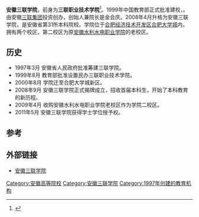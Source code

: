 {{refimprove|time=2011-10-08T06:22:46+00:00}}
{{Infobox university
|name              = 安徽三联学院
|EnglishName       = Anhui Sanlian University
|native_name       =
|image             =
|caption           =
|latin_name        =
|motto             = 厚德 博学 砺能 树人
|zhmotto           =
|established       = 1997年
|closed            =
|re-established    =
|anniversary       =
|type              = [[民办大学|民办大学]]
|religious         =
|endowment         =
|officer_in_charge =
|chairman_label    = [[董事长|董事长]]
|chairman          = [[余皖生|余皖生]]
|secretary         = [[李明阳|李明阳]]
|chancellor        =
|president         = [[金会庆|金会庆]]
|vice-president    = [[鲁先长|鲁先长]]、[[姜发根|姜发根]]、[[张世伟|张世伟]]、[[秦永元|秦永元]]、[[金哲|金哲]]、[[操晓峰|操晓峰]]、[[蔡文芬|蔡文芬]]、[[江秀丽|江秀丽]]
|superintendent    =
|provost           =
|vice_chancellor   =
|principal         =
|dean              =
|director          =
|head_label        = 
|head              = 
|faculty           = 
|staff             =
|students          = 17400余人
|undergrad         = 
|postgrad          =
|doctoral          =
|国防生            = 
|other             =
|address           = {{CHN}}[[安徽省|安徽省]][[合肥市|合肥市]]经济技术开发区合安路47号
|country           =
|state             =
|province          =
|city              =
|color             =
|campus            = 
|area              = 780余亩
|covered_area      = 31万多平方米
|former_names      =
|free_label        =
|free              =
|colors            =
|nickname          =
|mascot            =
|magazine          =
|athlete           =
|conference        =
|books             =
|legal_person      =
|affiliations      = [[安徽省教育厅|安徽省教育厅]]
|zip               = 
|telephone         =
|fax               =
|website           = https://www.slu.edu.cn
|logo              =
|footnotes         =
}}
'''安徽三联学院'''，前身为'''三联职业技术学院'''<ref>{{Cite web |url=http://www.gaokw.com/edu/anhui/144000.html |title=安徽三联学院是公办还是民办大学? |access-date=2018-01-06 |archive-date=2019-06-09 |archive-url=https://web.archive.org/web/20190609050556/http://www.gaokw.com/edu/anhui/144000.html |dead-url=no }}</ref>。1999年中国教育部正式批准建校，{{fact|是安徽省第一所全日制民办普通高等院校}}。由安徽[[三联集团|三联集团]]投资创办，创始人兼院长是金会庆。2008年4月升格为安徽三联学院，是安徽省第31所本科院校。学院位于[[合肥经济技术开发区|合肥经济技术开发区]][[合肥大学城|合肥大学城]]内，拥有两个校区，第二校区为原[[安徽水利水电职业学院|安徽水利水电职业学院]]的老校区。

== 历史 ==
*1997年3月  安徽省人民政府批准筹建三联学院。
*1999年8月  教育部批准设置民办三联职业技术学院。
*2000年8月  学院迁至合肥大学城新区。
*2008年9月  安徽三联学院正式揭牌成立，招收首届本科生，开始了本科教育的新历程。
*2009年4月  收购安徽水利水电职业学院老校区作为学院二校区。
*2011年5月  安徽三联学院获得学士学位授予权。

== 参考 ==
{{reflist}}

== 外部链接 ==
*[http://www.sanlian.net.cn/ 安徽三联学院] {{Wayback|url=http://www.sanlian.net.cn/ |date=20210228003335 }}

{{安徽高等院校}}
{{民办大学}}
{{安徽民辦高等院校}}
[[Category:安徽高等院校|Category:安徽高等院校]]
[[Category:安徽三联学院|Category:安徽三联学院]]
[[Category:1997年创建的教育机构|Category:1997年创建的教育机构]]